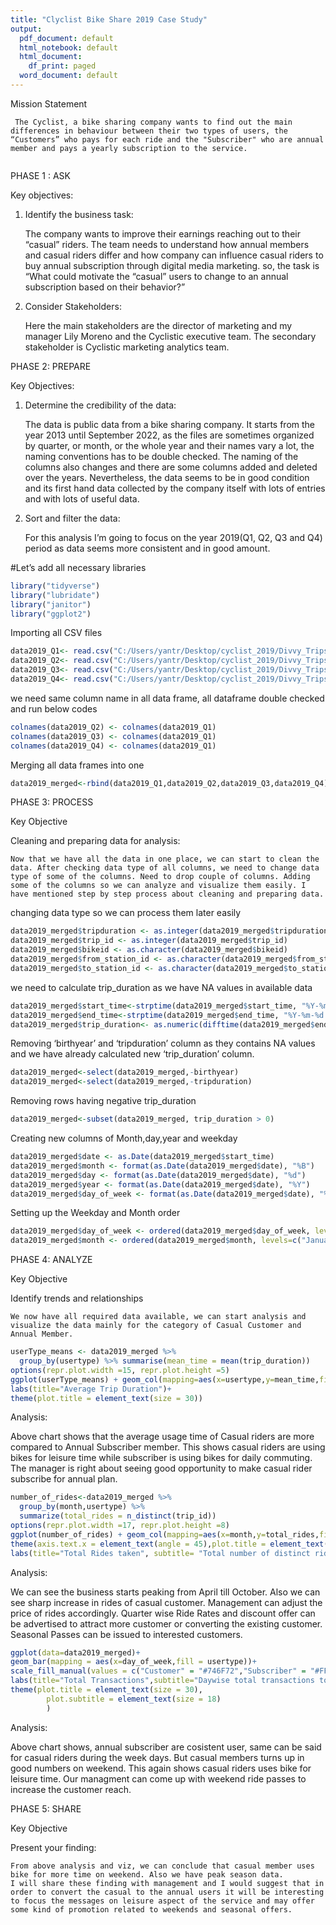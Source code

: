 ```yaml
---
title: "Clyclist Bike Share 2019 Case Study"
output:
  pdf_document: default
  html_notebook: default
  html_document:
    df_print: paged
  word_document: default
---
```


Mission Statement
     
     The Cyclist, a bike sharing company wants to find out the main differences in behaviour between their two types of users, the “Customers” who pays for each ride and the "Subscriber" who are annual member and pays a yearly subscription to the service. 
     
PHASE 1 : ASK


Key objectives:


1. Identify the business task:
    
    The company wants to improve their earnings reaching out to their “casual” riders. The team needs to understand how annual members and casual riders differ and how company can influence casual riders to buy annual subscription through digital media marketing. so, the task is "What could motivate the “casual” users to change to an annual subscription based on their behavior?"

2. Consider Stakeholders:

    Here the main stakeholders are the director of marketing and my manager Lily Moreno and the Cyclistic executive team. The secondary stakeholder is Cyclistic marketing analytics team.
    
PHASE 2: PREPARE


Key Objectives:


1. Determine the credibility of the data:

    The data is public data from a bike sharing company. It starts from the year 2013 until September 2022, as the files are sometimes organized by quarter, or month, or the whole year and their names vary a lot, the naming conventions has to be double checked. The naming of the columns also changes and there are some columns added and deleted over the years. Nevertheless, the data seems to be in good condition and its first hand data collected by the company itself with lots of entries and with lots of useful data.

2. Sort and filter the data:

    For this analysis I'm going to focus on the year 2019(Q1, Q2, Q3 and Q4) period as data seems more consistent and in good amount. 
    
    
#Let's add all necessary libraries

```r
library("tidyverse")
library("lubridate")
library("janitor")
library("ggplot2")
```

Importing all CSV files

```r
data2019_Q1<- read.csv("C:/Users/yantr/Desktop/cyclist_2019/Divvy_Trips_2019_Q1.csv",header=TRUE,sep=",")
data2019_Q2<- read.csv("C:/Users/yantr/Desktop/cyclist_2019/Divvy_Trips_2019_Q2.csv",header=TRUE,sep=",")
data2019_Q3<- read.csv("C:/Users/yantr/Desktop/cyclist_2019/Divvy_Trips_2019_Q3.csv",header=TRUE,sep=",")
data2019_Q4<- read.csv("C:/Users/yantr/Desktop/cyclist_2019/Divvy_Trips_2019_Q4.csv",header=TRUE,sep=",")

```

we need same column name in all data frame, all dataframe double checked and run below codes

```r
colnames(data2019_Q2) <- colnames(data2019_Q1)
colnames(data2019_Q3) <- colnames(data2019_Q1)
colnames(data2019_Q4) <- colnames(data2019_Q1)
```
Merging all data frames into one
```r
data2019_merged<-rbind(data2019_Q1,data2019_Q2,data2019_Q3,data2019_Q4)
```


PHASE 3: PROCESS


Key Objective

Cleaning and preparing data for analysis:

    Now that we have all the data in one place, we can start to clean the data. After checking data type of all columns, we need to change data type of some of the columns. Need to drop couple of columns. Adding some of the columns so we can analyze and visualize them easily. I have mentioned step by step process about cleaning and preparing data.
    


changing data type so we can process them later easily

```r
data2019_merged$tripduration <- as.integer(data2019_merged$tripduration)
data2019_merged$trip_id <- as.integer(data2019_merged$trip_id)
data2019_merged$bikeid <- as.character(data2019_merged$bikeid)
data2019_merged$from_station_id <- as.character(data2019_merged$from_station_id)
data2019_merged$to_station_id <- as.character(data2019_merged$to_station_id)
```

we need to calculate trip_duration as we have NA values in available data

```r
data2019_merged$start_time<-strptime(data2019_merged$start_time, "%Y-%m-%d %H:%M:%S")
data2019_merged$end_time<-strptime(data2019_merged$end_time, "%Y-%m-%d %H:%M:%S")
data2019_merged$trip_duration<- as.numeric(difftime(data2019_merged$end_time,data2019_merged$start_time))
```

Removing 'birthyear' and 'tripduration' column as they contains NA values and we have already calculated new 'trip_duration' column.

```r
data2019_merged<-select(data2019_merged,-birthyear)
data2019_merged<-select(data2019_merged,-tripduration)
```

Removing rows having negative trip_duration

```r
data2019_merged<-subset(data2019_merged, trip_duration > 0)
```

Creating new columns of Month,day,year and weekday

```r
data2019_merged$date <- as.Date(data2019_merged$start_time)
data2019_merged$month <- format(as.Date(data2019_merged$date), "%B")
data2019_merged$day <- format(as.Date(data2019_merged$date), "%d")
data2019_merged$year <- format(as.Date(data2019_merged$date), "%Y")
data2019_merged$day_of_week <- format(as.Date(data2019_merged$date), "%A")
```

Setting up the Weekday and Month order

```r
data2019_merged$day_of_week <- ordered(data2019_merged$day_of_week, levels=c("Monday", "Tuesday", "Wednesday", "Thursday", "Friday", "Saturday","Sunday"))
data2019_merged$month <- ordered(data2019_merged$month, levels=c("January", "February", "March", "April", "May", "June","July","August","September","October","November","December"))
```
PHASE 4: ANALYZE


Key Objective


Identify trends and relationships

    We now have all required data available, we can start analysis and visualize the data mainly for the category of Casual Customer and Annual Member.
    
```r
userType_means <- data2019_merged %>% 
  group_by(usertype) %>% summarise(mean_time = mean(trip_duration))
options(repr.plot.width =15, repr.plot.height =5)
ggplot(userType_means) + geom_col(mapping=aes(x=usertype,y=mean_time,fill = usertype))+
labs(title="Average Trip Duration")+
theme(plot.title = element_text(size = 30))
```

Analysis:

Above chart shows that the average usage time of Casual riders are more compared to Annual Subscriber member. This shows casual riders are using bikes for leisure time while subscriber is using bikes for daily commuting. The manager is right about seeing good opportunity to make casual rider subscribe for annual plan.

```r
number_of_rides<-data2019_merged %>% 
  group_by(month,usertype) %>% 
  summarize(total_rides = n_distinct(trip_id))
options(repr.plot.width =17, repr.plot.height =8)
ggplot(number_of_rides) + geom_col(mapping=aes(x=month,y=total_rides,fill=usertype))+
theme(axis.text.x = element_text(angle = 45),plot.title = element_text(size = 30),plot.subtitle = element_text(size = 18))+
labs(title="Total Rides taken", subtitle= "Total number of distinct rides taken by all customers")
```

Analysis:

We can see the business starts peaking from April till October. Also we can see sharp increase in rides of casual customer. Management can adjust the price of rides accordingly. Quarter wise Ride Rates and discount offer can be advertised to attract more customer or converting the existing customer. Seasonal Passes can be issued to interested customers.

```r
ggplot(data=data2019_merged)+
geom_bar(mapping = aes(x=day_of_week,fill = usertype))+
scale_fill_manual(values = c("Customer" = "#746F72","Subscriber" = "#FFB100"))+
labs(title="Total Transactions",subtitle="Daywise total transactions took place")+
theme(plot.title = element_text(size = 30),
        plot.subtitle = element_text(size = 18)
        )
```

Analysis:

Above chart shows, annual subscriber are cosistent user, same can be said for casual riders during the week days. But casual members turns up in good numbers on weekend. This again shows casual riders uses bike for leisure time. Our managment can come up with weekend ride passes to increase the customer reach.

PHASE 5: SHARE


Key Objective

Present your finding:

    From above analysis and viz, we can conclude that casual member uses bike for more time on weekend. Also we have peak season data.
    I will share these finding with management and I would suggest that in order to convert the casual to the annual users it will be interesting to focus the messages on leisure aspect of the service and may offer some kind of promotion related to weekends and seasonal offers.










